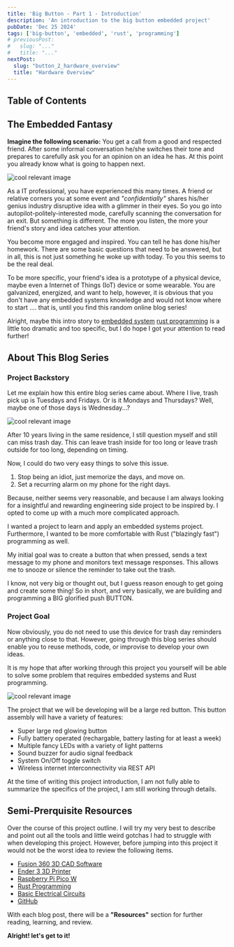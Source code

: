 ```yaml
---
title: 'Big Button - Part 1 - Introduction'
description: 'An introduction to the big button embedded project'
pubDate: 'Dec 25 2024'
tags: ['big-button', 'embedded', 'rust', 'programming']
# previousPost:
#   slug: "..."
#   title: "..."
nextPost: 
  slug: "button_2_hardware_overview"
  title: "Hardware Overview"
---
```


## Table of Contents

## The Embedded Fantasy

**Imagine the following scenario:** You get a call from a good and respected
friend. After some informal conversation he/she switches their tone and prepares to
carefully ask you for an opinion on an idea he has. At this point you already
know what is going to happen next.

<img
   src="images/button/intro/friends-talking-2.webp"
   alt="cool relevant image"
   class="w-1/2 mx-auto border border-2 border-accentColor"
/>

As a IT professional, you have experienced
this many times. A friend or relative corners you at some event and
*"confidentially"* shares his/her genius industry disruptive idea with a glimmer in their eyes.
So you go into autopilot-politely-interested mode, carefully scanning the conversation
for an exit. But something is different. The more you listen, the more your
friend's story and idea catches your attention.

You become more engaged and inspired.
You can tell he has done his/her homework. There are some basic questions that
need to be answered, but in all, this is not just something he woke up with
today. To you this seems to be the real deal.

To be more specific, your friend's idea is a prototype of a physical device,
maybe even a Internet of Things (IoT) device or some wearable. You are galvanized, energized,
and want to help, however, it is obvious that you don't have any embedded
systems knowledge and would not know where to start .... that is, until you
find this random online blog series!

Alright, maybe this intro story to [embedded system](https://en.wikipedia.org/wiki/Embedded_system)
[rust programming](https://www.rust-lang.org/) is a little too
dramatic and too specific, but I do hope I got your attention to read further!

## About This Blog Series

### Project Backstory

Let me explain how this entire blog series came about.
Where I live, trash pick up is Tuesdays and Fridays. Or is it Mondays and
Thursdays? Well, maybe one of those days is Wednesday...?

<img
   src="images/button/intro/trash-pickup.webp"
   alt="cool relevant image"
   class="w-1/2 mx-auto border border-2 border-accentColor"
/>

After 10 years living in the same residence, I still question myself and still can
miss trash day. This can leave trash inside for too long or leave
trash outside for too long, depending on timing.

Now, I could do two very easy things to solve this issue.

1. Stop being an idiot, just memorize the days, and move on.
2. Set a recurring alarm on my phone for the right days.

Because, neither seems very reasonable, and because I am always looking
for a insightful and rewarding engineering side project to be inspired by.
I opted to come up with a much more complicated approach.

I wanted a project to learn and
apply an embedded systems project. Furthermore, I wanted to be more
comfortable with Rust ("blazingly fast") programming as well.

My initial goal was to create a button that when pressed, sends a
text message to my phone and monitors text message responses.
This allows me to snooze or silence the reminder to take out the trash.

I know, not very big or thought out, but I guess reason enough to
get going and create some thing! So in short, and very basically,
we are building and programming a <span class="text-red-500 font-bold">BIG glorified push BUTTON</span>.


### Project Goal

Now obviously, you do not need to use this device for trash day reminders
or anything close to that. However, going through this blog series should
enable you to reuse methods, code, or improvise to develop your own ideas.

It is my hope that after working through this
project you yourself will be able to solve some problem that requires
embedded systems and Rust programming.

<img
   src="images/button/intro/red-button-dramatic.webp"
   alt="cool relevant image"
   class="w-1/2 mx-auto border border-2 border-accentColor"
/>

The project that we will be developing will be a large red button. This
button assembly will have a variety of features:

- Super large red glowing button
- Fully battery operated (rechargable, battery lasting for at least a week)
- Multiple fancy LEDs with a variety of light patterns
- Sound buzzer for audio signal feedback
- System On/Off toggle switch
- Wireless internet interconnectivity via REST API

At the time of writing this project introduction, I am not fully able to summarize
the specifics of the project, I am still working through details. 

## Semi-Prerquisite Resources

Over the course of this project outline. I will try my very best to describe
and point out all the tools and little weird gotchas I had to struggle with when
developing this project. However, before jumping into this project it would not
be the worst idea to review the following items. 

- [Fusion 360 3D CAD Software](https://www.autodesk.com/products/fusion-360/overview?term=1-YEAR&tab=subscription)
- [Ender 3 3D Printer](https://www.creality.com/products/ender-3-3d-printer)
- [Raspberry Pi Pico W](https://www.raspberrypi.com/products/raspberry-pi-pico-2/)
- [Rust Programming](https://www.rust-lang.org/)
- [Basic Electrical Circuits](https://www.12voltplanet.co.uk/electrical-circuit-basics.html)
- [GitHub](https://github.com/)

With each blog post, there will be a **"Resources"** section for further
reading, learning, and review.

**Alright! let's get to it!**
